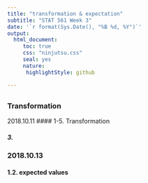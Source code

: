 ```yaml
---
title: "transformation & expectation"
subtitle: "STAT 561 Week 3"
date: '`r format(Sys.Date(), "%B %d, %Y")`'
output:
  html_document:
     toc: true
     css: "ninjutsu.css"
     seal: yes
     nature:
      highlightStyle: github

---
```


## {.tabset .tabset-fade .tabset-pills}

### Transformation  {.tabset .tabset-fade .tabset-pills} 
2018.10.11
#### 1-5. Transformation



##### 3. 




### 2018.10.13  {.tabset .tabset-fade .tabset-pills} 
#### 1.2. expected values


 